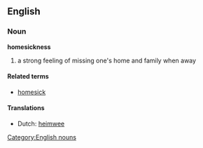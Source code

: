 ==English==
===Noun===
'''homesickness'''
#a strong feeling of missing one's home and family when away

====Related terms====
*[[homesick]]

====Translations====
*Dutch: [[heimwee]]

[[Category:English nouns]]